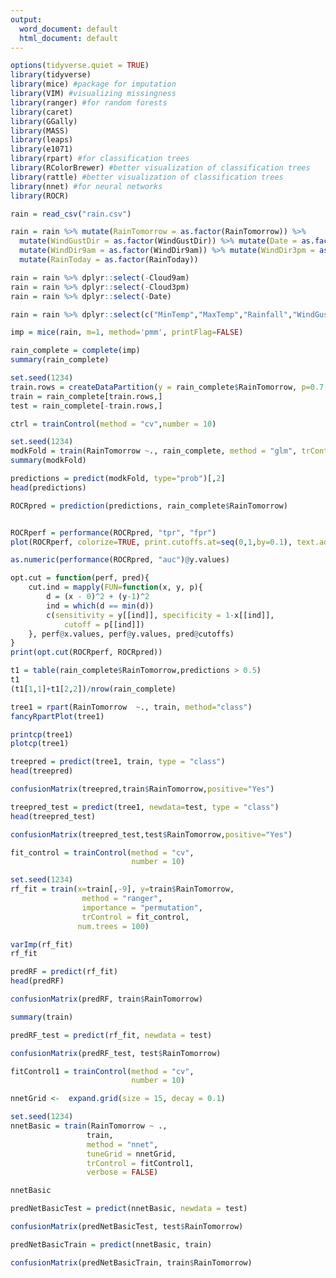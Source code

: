 ---
output:
  word_document: default
  html_document: default
---
```{r}
options(tidyverse.quiet = TRUE)
library(tidyverse)
library(mice) #package for imputation
library(VIM) #visualizing missingness
library(ranger) #for random forests
library(caret)
library(GGally)
library(MASS)
library(leaps)
library(e1071)
library(rpart) #for classification trees
library(RColorBrewer) #better visualization of classification trees
library(rattle) #better visualization of classification trees
library(nnet) #for neural networks
library(ROCR)
```

```{r}
rain = read_csv("rain.csv")
```

```{r}
rain = rain %>% mutate(RainTomorrow = as.factor(RainTomorrow)) %>% 
  mutate(WindGustDir = as.factor(WindGustDir)) %>% mutate(Date = as.factor(Date)) %>%
  mutate(WindDir9am = as.factor(WindDir9am)) %>% mutate(WindDir3pm = as.factor(WindDir3pm)) %>% 
  mutate(RainToday = as.factor(RainToday))
```

```{r}
rain = rain %>% dplyr::select(-Cloud9am)
rain = rain %>% dplyr::select(-Cloud3pm)
rain = rain %>% dplyr::select(-Date)
```

```{r}
rain = rain %>% dplyr::select(c("MinTemp","MaxTemp","Rainfall","WindGustSpeed","Humidity9am","Pressure9am","Temp9am", "RainToday", "RainTomorrow", "WindSpeed9am"))
```

```{r}
imp = mice(rain, m=1, method='pmm', printFlag=FALSE)
```

```{r}
rain_complete = complete(imp) 
summary(rain_complete)
```

```{r}
set.seed(1234) 
train.rows = createDataPartition(y = rain_complete$RainTomorrow, p=0.7, list = FALSE) #70% in training
train = rain_complete[train.rows,] 
test = rain_complete[-train.rows,]
```

```{r}
ctrl = trainControl(method = "cv",number = 10)

set.seed(1234) 
modkFold = train(RainTomorrow ~., rain_complete, method = "glm", trControl = ctrl)
summary(modkFold)
```

```{r}
predictions = predict(modkFold, type="prob")[,2] 
head(predictions)
```

```{r}

ROCRpred = prediction(predictions, rain_complete$RainTomorrow) 


ROCRperf = performance(ROCRpred, "tpr", "fpr")
plot(ROCRperf, colorize=TRUE, print.cutoffs.at=seq(0,1,by=0.1), text.adj=c(-0.2,1.7))
```

```{r}
as.numeric(performance(ROCRpred, "auc")@y.values)
```

```{r}
opt.cut = function(perf, pred){
    cut.ind = mapply(FUN=function(x, y, p){
        d = (x - 0)^2 + (y-1)^2
        ind = which(d == min(d))
        c(sensitivity = y[[ind]], specificity = 1-x[[ind]], 
            cutoff = p[[ind]])
    }, perf@x.values, perf@y.values, pred@cutoffs)
}
print(opt.cut(ROCRperf, ROCRpred))
```

```{r}
t1 = table(rain_complete$RainTomorrow,predictions > 0.5)
t1
(t1[1,1]+t1[2,2])/nrow(rain_complete)
```

```{r}
tree1 = rpart(RainTomorrow  ~., train, method="class")
fancyRpartPlot(tree1)
```

```{r}
printcp(tree1)
plotcp(tree1)
```


```{r}
treepred = predict(tree1, train, type = "class")
head(treepred)
```

```{r}
confusionMatrix(treepred,train$RainTomorrow,positive="Yes")
```

```{r}
treepred_test = predict(tree1, newdata=test, type = "class")
head(treepred_test)
```

```{r}
confusionMatrix(treepred_test,test$RainTomorrow,positive="Yes") 
```

```{r}
fit_control = trainControl(method = "cv",  
                           number = 10) 

set.seed(1234)  
rf_fit = train(x=train[,-9], y=train$RainTomorrow,    
                method = "ranger",  
                importance = "permutation",
                trControl = fit_control,
               num.trees = 100)
```

```{r}
varImp(rf_fit)
rf_fit
```

```{r}
predRF = predict(rf_fit)
head(predRF)
```

```{r}
confusionMatrix(predRF, train$RainTomorrow)
```
```{r}
summary(train)
```

```{r}
predRF_test = predict(rf_fit, newdata = test)
```

```{r}
confusionMatrix(predRF_test, test$RainTomorrow)
```

```{r}
fitControl1 = trainControl(method = "cv", 
                           number = 10)

nnetGrid <-  expand.grid(size = 15, decay = 0.1)

set.seed(1234)
nnetBasic = train(RainTomorrow ~ ., 
                 train,
                 method = "nnet",
                 tuneGrid = nnetGrid,
                 trControl = fitControl1,
                 verbose = FALSE)
```

```{r}
nnetBasic
```

```{r}
predNetBasicTest = predict(nnetBasic, newdata = test)
```

```{r}
confusionMatrix(predNetBasicTest, test$RainTomorrow)
```

```{r}
predNetBasicTrain = predict(nnetBasic, train)
```

```{r}
confusionMatrix(predNetBasicTrain, train$RainTomorrow)
```




